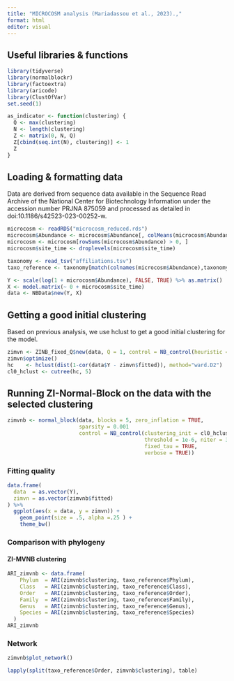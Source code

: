 ```yaml
---
title: "MICROCOSM analysis (Mariadassou et al., 2023).,"
format: html
editor: visual
---
```


## Useful libraries & functions

```r
library(tidyverse)
library(normalblockr)
library(factoextra)
library(aricode)
library(ClustOfVar)
set.seed(1)
```

```r
as_indicator <- function(clustering) {
  Q <- max(clustering)
  N <- length(clustering)
  Z <- matrix(0, N, Q)
  Z[cbind(seq.int(N), clustering)] <- 1
  Z
}
```

## Loading & formatting data

Data are derived from sequence data available in the Sequence Read Archive of the National Center for Biotechnology Information under the accession number PRJNA 875059 and processed as detailed in doi:10.1186/s42523-023-00252-w.

```r
microcosm <- readRDS("microcosm_reduced.rds")
microcosm$Abundance <- microcosm$Abundance[, colMeans(microcosm$Abundance > 0) > 0.05]
microcosm <- microcosm[rowSums(microcosm$Abundance) > 0, ]
microcosm$site_time <- droplevels(microcosm$site_time)
```

```r
taxonomy <- read_tsv("affiliations.tsv")
taxo_reference <- taxonomy[match(colnames(microcosm$Abundance),taxonomy$ASV), ]
```

```r
Y <- scale(log(1 + microcosm$Abundance), FALSE, TRUE) %>% as.matrix()
X <- model.matrix(~ 0 + microcosm$site_time)
data <- NBData$new(Y, X)
```

## Getting a good initial clustering

Based on previous analysis, we use hclust to get a good initial clustering for the model.

```r
zimvn <- ZINB_fixed_Q$new(data, Q = 1, control = NB_control(heuristic = TRUE)) 
zimvn$optimize()
hc    <- hclust(dist(1-cor(data$Y - zimvn$fitted)), method="ward.D2")
cl0_hclust <- cutree(hc, 5)
```

## Running ZI-Normal-Block on the data with the selected clustering

```r
zimvnb <- normal_block(data, blocks = 5, zero_inflation = TRUE,
                       sparsity = 0.001
                       control = NB_control(clustering_init = cl0_hclust,
                                            threshold = 1e-6, niter = 300,
                                            fixed_tau = TRUE,
                                            verbose = TRUE))
```

### Fitting quality

```r
data.frame(
  data  = as.vector(Y),
  zimvn = as.vector(zimvnb$fitted)
) %>%
  ggplot(aes(x = data, y = zimvn)) +
    geom_point(size = .5, alpha =.25 ) +
    theme_bw()
```

### Comparison with phylogeny

#### ZI-MVNB clustering

```r
ARI_zimvnb <- data.frame(
    Phylum  = ARI(zimvnb$clustering, taxo_reference$Phylum),
    Class   = ARI(zimvnb$clustering, taxo_reference$Class),
    Order   = ARI(zimvnb$clustering, taxo_reference$Order),
    Family  = ARI(zimvnb$clustering, taxo_reference$Family),
    Genus   = ARI(zimvnb$clustering, taxo_reference$Genus),
    Species = ARI(zimvnb$clustering, taxo_reference$Species)
  )
ARI_zimvnb
```

### Network

```r
zimvnb$plot_network()
```

```r
lapply(split(taxo_reference$Order, zimvnb$clustering), table)
```
